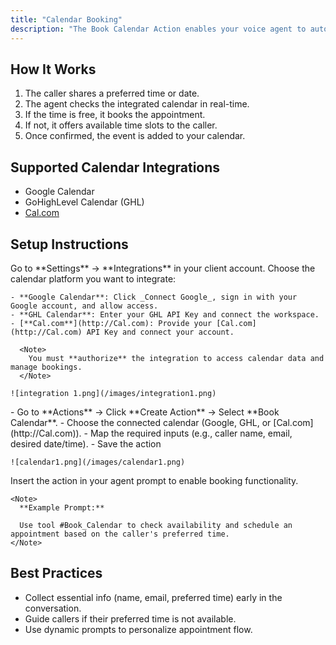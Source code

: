 ```yaml
---
title: "Calendar Booking"
description: "The Book Calendar Action enables your voice agent to automatically check calendar availability and book appointments for callers. If the requested time is unavailable, the agent will suggest alternative time slots. This helps streamline bookings and improve the caller experience without human intervention."
---
```


## **How It Works**

1. The caller shares a preferred time or date.
2. The agent checks the integrated calendar in real-time.
3. If the time is free, it books the appointment.
4. If not, it offers available time slots to the caller.
5. Once confirmed, the event is added to your calendar.

## **Supported Calendar Integrations**

- Google Calendar
- GoHighLevel Calendar (GHL)
- [Cal.com](http://Cal.com)

## **Setup Instructions**

<Steps>
  <Step title="Install the Integration" stepNumber={1} titleSize="p">
    Go to **Settings** → **Integrations** in your client account. Choose the calendar platform you want to integrate:

    - **Google Calendar**: Click _Connect Google_, sign in with your Google account, and allow access.
    - **GHL Calendar**: Enter your GHL API Key and connect the workspace.
    - [**Cal.com**](http://Cal.com): Provide your [Cal.com](http://Cal.com) API Key and connect your account.

      <Note>
        You must **authorize** the integration to access calendar data and manage bookings.
      </Note>

    ![integration 1.png](/images/integration1.png)
  </Step>
  <Step title="Create the Book Calendar Action" stepNumber={2} titleSize="p">
    - Go to **Actions** → Click **Create Action** → Select **Book Calendar**.
    - Choose the connected calendar (Google, GHL, or [Cal.com](http://Cal.com)).
    - Map the required inputs (e.g., caller name, email, desired date/time).
    - Save the action

    ![calendar1.png](/images/calendar1.png)
  </Step>
  <Step title="Use in Agent Prompt" stepNumber={3} titleSize="p">
    Insert the action in your agent prompt to enable booking functionality.

    <Note>
      **Example Prompt:**

      Use tool #Book_Calendar to check availability and schedule an appointment based on the caller's preferred time.
    </Note>
  </Step>
</Steps>

## **Best Practices**

- Collect essential info (name, email, preferred time) early in the conversation.
- Guide callers if their preferred time is not available.
- Use dynamic prompts to personalize appointment flow.